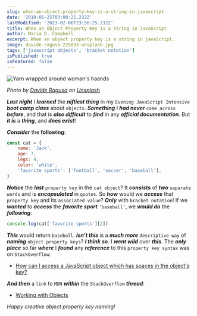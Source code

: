 ```yaml
---
slug: when-an-object-property-key-is-a-string-in-javascript
date: '2018-01-25T03:00:25.232Z'
lastModified: '2023-02-06T23:56:25.232Z'
title: When an Object Property Key is a String in JavaScript
author: Maria D. Campbell
excerpt: When an object property key is a string in javaScript.
image: davide-ragusa-225093-unsplash.jpg
tags: ['javascript objects', 'bracket notation']
isPublished: true
isFeatured: false
---
```


![Yarn wrapped around woman's haands](davide-ragusa-225093-unsplash.jpg)

*Photo by [Davide Ragusa](https://unsplash.com/@davideragusa) on [Unsplash](https://unsplash.com/photos/FwiLgvi-2Do)*

**_Last night_** I ***learned*** the ***niftiest thing*** in my
`Evening JavaScript Intensive` ***boot camp class*** about `objects`. ***Something*** I ***had never*** `come across` ***before***, and that is ***also difficult*** to ***find*** in any ***official documentation***. But ***it is*** a ***thing***, and ***does exist***!

**_Consider_** the **following**:

```js
const cat = {
    name: 'Jack',
    age: 7,
    legs: 4,
    color: 'white',
    'favorite sports': ['football', 'soccer', 'baseball'],
}
```

***Notice*** the **_last_** `property key` in the `cat object`? It ***consists*** of ***two*** `separate words` and is ***encapsulated*** in `quotes`. So ***how*** would we ***access*** that `property key` and its `associated value`? ***Only*** with `bracket notation`! If we ***wanted*** to ***access*** the ***favorite sport*** `‘baseball’`, we ***would do*** the ***following***:

```js
console.log(cat['favorite sports'][2])
```

***This*** would return `baseball`. ***Isn’t this*** is a ***much more*** `descriptive way` of ***naming*** `object property keys`? ***I think so***. I ***went wild*** over ***this***. The ***only place*** so far ***where*** I ***found*** any ***reference*** to this `property key syntax` was on `StackOverflow`:

-   [How can I access a JavaScript object which has spaces in the object's key?](https://stackoverflow.com/questions/8317982/how-can-i-access-a-javascript-object-which-has-spaces-in-the-objects-key)

***And then*** a `link` to `MDN` ***within*** the `StackOverflow` ***thread***:

-   [Working with Objects](https://developer.mozilla.org/en-US/docs/Web/JavaScript/Guide/Working_with_Objects)

*Happy creative object property key naming!*